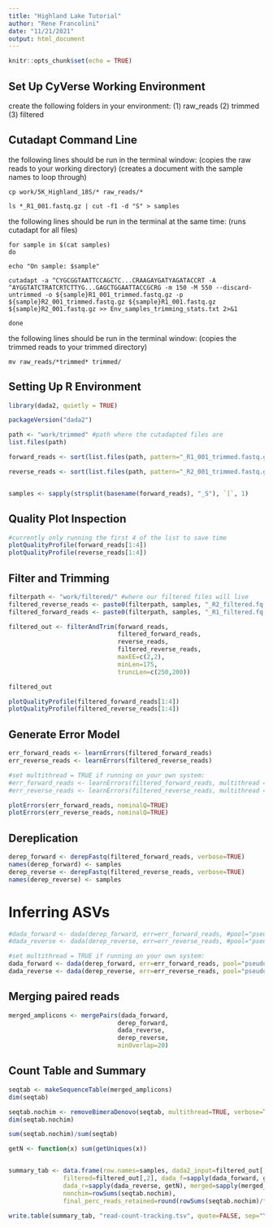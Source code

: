 ---
title: "Highland Lake Tutorial"
author: "Rene Francolini"
date: "11/21/2021"
output: html_document
---

```{r setup, include=FALSE}
knitr::opts_chunk$set(echo = TRUE)
```

## Set Up CyVerse Working Environment

create the following folders in your environment:
(1) raw_reads
(2) trimmed
(3) filtered


## Cutadapt Command Line

the following lines should be run in the terminal window:
(copies the raw reads to your working directory)
(creates a document with the sample names to loop through)

```
cp work/5K_Highland_18S/* raw_reads/* 

ls *_R1_001.fastq.gz | cut -f1 -d "S" > samples
```

the following lines should be run in the terminal at the same time:
(runs cutadapt for all files)

```
for sample in $(cat samples)
do

echo "On sample: $sample"
    
cutadapt -a ^CYGCGGTAATTCCAGCTC...CRAAGAYGATYAGATACCRT -A ^AYGGTATCTRATCRTCTTYG...GAGCTGGAATTACCGCRG -m 150 -M 550 --discard-untrimmed -o ${sample}R1_001_trimmed.fastq.gz -p ${sample}R2_001_trimmed.fastq.gz ${sample}R1_001.fastq.gz ${sample}R2_001.fastq.gz >> Env_samples_trimming_stats.txt 2>&1

done

```

the following lines should be run in the terminal window:
(copies the trimmed reads to your trimmed directory)

```
mv raw_reads/*trimmed* trimmed/

```


## Setting Up R Environment


``` {R environment, message = FALSE}
library(dada2, quietly = TRUE)

packageVersion("dada2")

```


``` {R filenames}
path <- "work/trimmed" #path where the cutadapted files are
list.files(path)

forward_reads <- sort(list.files(path, pattern="_R1_001_trimmed.fastq.gz", full.names = TRUE))

reverse_reads <- sort(list.files(path, pattern="_R2_001_trimmed.fastq.gz", full.names = TRUE))


samples <- sapply(strsplit(basename(forward_reads), "_S"), `[`, 1)

```


## Quality Plot Inspection


```{r plotQuality}
#currently only running the first 4 of the list to save time
plotQualityProfile(forward_reads[1:4])
plotQualityProfile(reverse_reads[1:4])
```


## Filter and Trimming


```{r filterNames}
filterpath <- "work/filtered/" #where our filtered files will live
filtered_reverse_reads <- paste0(filterpath, samples, "_R2_filtered.fq.gz")
filtered_forward_reads <- paste0(filterpath, samples, "_R1_filtered.fq.gz")
```

```{r filterAndTrim}
filtered_out <- filterAndTrim(forward_reads, 
                              filtered_forward_reads,
                              reverse_reads, 
                              filtered_reverse_reads, 
                              maxEE=c(2,2),
                              minLen=175, 
                              truncLen=c(250,200))
```

```{r ViewFiltered}
filtered_out
```

```{r plotQualityFiltered}
plotQualityProfile(filtered_forward_reads[1:4])
plotQualityProfile(filtered_reverse_reads[1:4])
```


## Generate Error Model


```{r errorModel}
err_forward_reads <- learnErrors(filtered_forward_reads)
err_reverse_reads <- learnErrors(filtered_reverse_reads)

#set multithread = TRUE if running on your own system:
#err_forward_reads <- learnErrors(filtered_forward_reads, multithread = TRUE)
#err_reverse_reads <- learnErrors(filtered_reverse_reads, multithread = TRUE)
```

```{r plotErrors}
plotErrors(err_forward_reads, nominalQ=TRUE)
plotErrors(err_reverse_reads, nominalQ=TRUE)
```

## Dereplication

```{r dereplication}
derep_forward <- derepFastq(filtered_forward_reads, verbose=TRUE)
names(derep_forward) <- samples 
derep_reverse <- derepFastq(filtered_reverse_reads, verbose=TRUE)
names(derep_reverse) <- samples
```

# Inferring ASVs

```{r inferASV}
#dada_forward <- dada(derep_forward, err=err_forward_reads, #pool="pseudo")
#dada_reverse <- dada(derep_reverse, err=err_reverse_reads, #pool="pseudo")

#set multithread = TRUE if running on your own system:
dada_forward <- dada(derep_forward, err=err_forward_reads, pool="pseudo", multithread = TRUE)
dada_reverse <- dada(derep_reverse, err=err_reverse_reads, pool="pseudo", multithread = TRUE)
```


## Merging paired reads

```{r merge}
merged_amplicons <- mergePairs(dada_forward, 
                              derep_forward, 
                              dada_reverse,
                              derep_reverse, 
                              minOverlap=20)
```


## Count Table and Summary

```{r seqtab}
seqtab <- makeSequenceTable(merged_amplicons)
dim(seqtab)
```

```{r removeChimeras}
seqtab.nochim <- removeBimeraDenovo(seqtab, multithread=TRUE, verbose=TRUE)
dim(seqtab.nochim)

sum(seqtab.nochim)/sum(seqtab)
```

```{r readCounts}
getN <- function(x) sum(getUniques(x))


summary_tab <- data.frame(row.names=samples, dada2_input=filtered_out[,1],
               filtered=filtered_out[,2], dada_f=sapply(dada_forward, getN),
               dada_r=sapply(dada_reverse, getN), merged=sapply(merged_amplicons, getN),
               nonchim=rowSums(seqtab.nochim),
               final_perc_reads_retained=round(rowSums(seqtab.nochim)/filtered_out[,1]*100, 1))

write.table(summary_tab, "read-count-tracking.tsv", quote=FALSE, sep="\t", col.names=NA)
```


